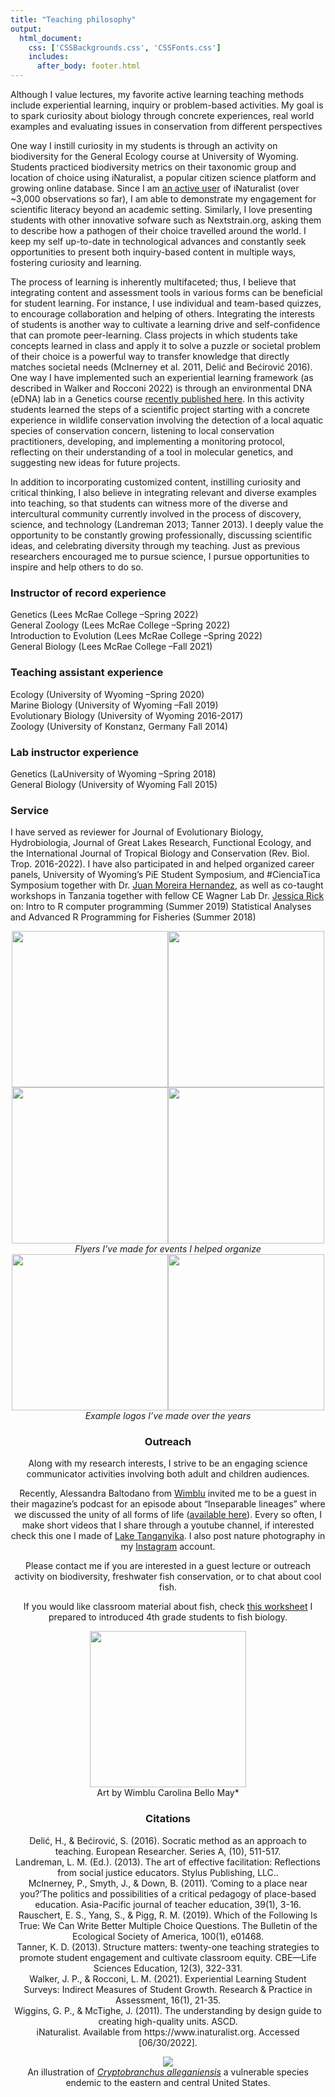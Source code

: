 ```yaml
--- 
title: "Teaching philosophy"
output: 
  html_document:
    css: ['CSSBackgrounds.css', 'CSSFonts.css']
    includes:
      after_body: footer.html
---
```



<script>
   $(document).ready(function() {
     $head = $('#header');
     $head.prepend('<img src=\"IMG_2519.JPG\" style=\"float: right;width: 300px;padding: 20px\"/>')
   });
</script>

  <!-- ![](./IMG_5008low.jpg){width=85px}*Learning biology outside of the classroom* -->

Although I value lectures, my favorite active learning teaching methods include experiential learning, inquiry or problem-based activities. My goal is to spark curiosity about biology through concrete experiences, real world examples and evaluating issues in conservation from different perspectives 

One way I instill curiosity in my students is through an activity on biodiversity for the General Ecology course at University of Wyoming. Students practiced biodiversity metrics on their taxonomic group and location of choice using iNaturalist, a popular citizen science platform and growing online database. Since I am [an active user](https://www.inaturalist.org/users/318056) of iNaturalist (over ~3,000 observations so far), I am able to demonstrate my engagement for scientific literacy beyond an academic setting. Similarly, I love presenting students with other innovative sofware such as Nextstrain.org, asking them to describe how a pathogen of their choice travelled around the world. I keep my self up-to-date in technological advances and constantly seek opportunities to present both inquiry-based content in multiple ways, fostering curiosity and learning. 

The process of learning is inherently multifaceted; thus, I believe that integrating content and assessment tools in various forms can be beneficial for student learning. For instance, I use individual and team-based quizzes, to encourage collaboration and helping of others. Integrating the interests of students is another way to cultivate a learning drive and self-confidence that can promote peer-learning. Class projects in which students take concepts learned in class and apply it to solve a puzzle or societal problem of their choice is a powerful way to transfer knowledge that directly matches societal needs (McInerney et al. 2011, Delić and Bećirović 2016). One way I have implemented such an experiential learning framework (as described in Walker and Rocconi 2022) is through an environmental DNA (eDNA) lab in a Genetics course [recently published here](https://ctl.acaweb.org/digging-deeper/environmental-dna-in-the-classroom-a-case-study/). In this activity students learned the steps of a scientific project starting with a concrete experience in wildlife conservation involving the detection of a local aquatic species of conservation concern, listening to local conservation practitioners, developing, and implementing a monitoring protocol, reflecting on their understanding of a tool in molecular genetics, and suggesting new ideas for future projects.

In addition to incorporating customized content, instilling curiosity and critical thinking, I also believe in integrating relevant and diverse examples into teaching, so that students can witness more of the diverse and intercultural community currently involved in the process of discovery, science, and technology (Landreman 2013; Tanner 2013). I deeply value the opportunity to be constantly growing professionally, discussing scientific ideas, and celebrating diversity through my teaching. Just as previous researchers encouraged me to pursue science, I pursue opportunities to inspire and help others to do so. 

### Instructor of record experience
Genetics (Lees McRae College –Spring 2022)  
General Zoology (Lees McRae College –Spring 2022)  
Introduction to Evolution (Lees McRae College –Spring 2022)  
General Biology (Lees McRae College –Fall 2021) 


### Teaching assistant experience
Ecology (University of Wyoming –Spring 2020)  
Marine Biology (University of Wyoming –Fall 2019)  
Evolutionary Biology (University of Wyoming 2016-2017)  
Zoology (University of Konstanz, Germany Fall 2014)  

### Lab instructor experience
Genetics (LaUniversity of Wyoming –Spring 2018)  
General Biology (University of Wyoming Fall 2015)

### Service
I have served as reviewer for Journal of Evolutionary Biology, Hydrobiologia, Journal of Great Lakes Research, Functional Ecology, and the International Journal of Tropical Biology and Conservation (Rev. Biol. Trop. 2016-2022). I have also participated in and helped organized career panels, University of Wyoming's PiE Student Symposium, and #CienciaTica Symposium together with Dr. [Juan Moreira Hernandez](https://scholar.google.com/citations?user=xCGg3AgAAAAJ&hl=en), as well as co-taught workshops in Tanzania together with fellow CE Wagner Lab Dr. [Jessica Rick](http://jessicarick.com) on:
Intro to R computer programming (Summer 2019)
Statistical Analyses and Advanced R Programming for Fisheries (Summer 2018)

<center>![](./PiESymposium2017invite.png){width=250px}![](./PiESymposium2018invite.png){width=250px}<center>![](./CienciaTica2.png){width=250px}![](./CienciaTica1.png){width=250px}<center>
<center>*Flyers I've made for events I helped organize*<center>
 
![](./Hat_logo_jgb_v3-2-06.png){width=250px}![](./Logo_GSN_2018-03.png){width=250px}
<center>*Example logos I've made over the years*<center>

### Outreach
Along with my research interests, I strive to be an engaging science communicator activities involving both adult and children audiences.

Recently, Alessandra Baltodano from [Wimblu](https://wimblu.com/en/) invited me to be a guest in their magazine's podcast for an episode about "Inseparable lineages" where we discussed the unity of all forms of life ([available here](https://wimblu.com/en/volumen-5/linajes-inseparables/)). Every so often, I make short videos that I share through a youtube channel, if interested check this one I made of [Lake Tanganyika](https://www.youtube.com/watch?v=ekSZXCzmmfc). I also post nature photography in my [Instagram](https://www.instagram.com/golcherbenavides/?hl=en) account.

Please contact me if you are interested in a guest lecture or outreach activity on biodiversity, freshwater fish conservation, or to chat about cool fish. 

If you would like classroom material about fish, check [this worksheet](./Fish_Underwater_4thGrade_28jan2021.pdf) I prepared to introduced 4th grade students to fish biology.

<center>![](./WimbluArtByCarolinaBelloMay.png){width=250px}<center>
<center>Art by Wimblu Carolina Bello May*<center>

### Citations
Delić, H., & Bećirović, S. (2016). Socratic method as an approach to teaching. European Researcher. Series A, (10), 511-517.  
Landreman, L. M. (Ed.). (2013). The art of effective facilitation: Reflections from social justice educators. Stylus Publishing, LLC..  
McInerney, P., Smyth, J., & Down, B. (2011). ‘Coming to a place near you?’The politics and possibilities of a critical pedagogy of place-based education. Asia-Pacific journal of teacher education, 39(1), 3-16.  
Rauschert, E. S., Yang, S., & Pigg, R. M. (2019). Which of the Following Is True: We Can Write Better Multiple Choice Questions. The Bulletin of the Ecological Society of America, 100(1), e01468.  
Tanner, K. D. (2013). Structure matters: twenty-one teaching strategies to promote student engagement and cultivate classroom equity. CBE—Life Sciences Education, 12(3), 322-331.  
Walker, J. P., & Rocconi, L. M. (2021). Experiential Learning Student Surveys: Indirect Measures of Student Growth. Research & Practice in Assessment, 16(1), 21-35.  
Wiggins, G. P., & McTighe, J. (2011). The understanding by design guide to creating high-quality units. ASCD.  
iNaturalist. Available from https://www.inaturalist.org. Accessed [06/30/2022].  

![](./hell_jime.png)
<center>An illustration of [*Cryptobranchus* *alleganiensis*](https://en.wikipedia.org/wiki/Hellbender) a vulnerable species endemic to the eastern and central United States.<center>
